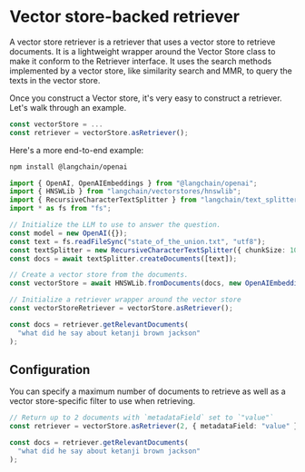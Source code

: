 # Vector store-backed retriever

A vector store retriever is a retriever that uses a vector store to retrieve documents. It is a lightweight wrapper around the Vector Store class to make it conform to the Retriever interface.
It uses the search methods implemented by a vector store, like similarity search and MMR, to query the texts in the vector store.

Once you construct a Vector store, it's very easy to construct a retriever. Let's walk through an example.

```typescript
const vectorStore = ...
const retriever = vectorStore.asRetriever();
```

Here's a more end-to-end example:


<IntegrationInstallTooltip></IntegrationInstallTooltip>

```bash npm2yarn
npm install @langchain/openai
```

```typescript
import { OpenAI, OpenAIEmbeddings } from "@langchain/openai";
import { HNSWLib } from "langchain/vectorstores/hnswlib";
import { RecursiveCharacterTextSplitter } from "langchain/text_splitter";
import * as fs from "fs";

// Initialize the LLM to use to answer the question.
const model = new OpenAI({});
const text = fs.readFileSync("state_of_the_union.txt", "utf8");
const textSplitter = new RecursiveCharacterTextSplitter({ chunkSize: 1000 });
const docs = await textSplitter.createDocuments([text]);

// Create a vector store from the documents.
const vectorStore = await HNSWLib.fromDocuments(docs, new OpenAIEmbeddings());

// Initialize a retriever wrapper around the vector store
const vectorStoreRetriever = vectorStore.asRetriever();

const docs = retriever.getRelevantDocuments(
  "what did he say about ketanji brown jackson"
);
```

## Configuration

You can specify a maximum number of documents to retrieve as well as a vector store-specific filter to use when retrieving.

```typescript
// Return up to 2 documents with `metadataField` set to `"value"`
const retriever = vectorStore.asRetriever(2, { metadataField: "value" });

const docs = retriever.getRelevantDocuments(
  "what did he say about ketanji brown jackson"
);
```
